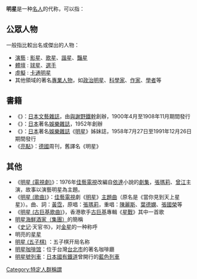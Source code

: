 '''明星'''是一种[[名人|名人]]的代称，可以指：

== 公眾人物 ==
一般指比較出名或傑出的人物：
* [[演藝|演藝]] : [[影星|影星]]、[[歌星|歌星]]、[[諧星|諧星]]、[[豔星|豔星]]
* [[體壇|體壇]] : [[球星|球星]]、[[選手|選手]]
* [[虛擬人物|虛擬]] : [[卡通明星|卡通明星]]
* 其他領域的著名[[專業人士|專業人物]]，如[[政治明星|政治明星]]、[[科學家|科學家]]、[[作家|作家]]、[[學者|學者]]等

== 書籍 ==
* 《{{link-ja|明星 (文藝雜誌)|明星 (文芸誌)}}》：[[日本|日本]][[文藝雜誌|文藝雜誌]]，由[[與謝野鐵幹|與謝野鐵幹]]創辦，1900年4月至1908年11月期間發行
* 《{{link-ja|明星 (雜誌)|Myojo}}》：[[日本|日本]]著名[[娛樂雜誌|娛樂雜誌]]，1952年創辦
* 《{{link-ja|明星周刊 (雜誌)|週刊明星}}》：[[日本|日本]]著名[[娛樂雜誌|娛樂雜誌]]《[[明星_(雜誌)|明星]]》姊妹誌，1958年7月27日至1991年12月26日期間發行
* 《[[亮點|亮點]]》：[[德國|德國]]周刊，舊譯名《明星》

== 其他 ==
* 《[[明星_(電視劇)|明星 (電視劇)]]》：1976年[[佳藝電視|佳藝電視]]改編自[[依達|依達]]小說的[[電視劇|劇集]]，[[張瑪莉|張瑪莉]]、[[曾江|曾江]]主演，故事以演藝明星為主題。
* 《[[明星_(歌曲)|明星 (歌曲)]]》：[[佳藝電視|佳藝電視]]劇《[[明星_(電視劇)|明星]]》[[主題曲|主題曲]]（原名是《當你見到天上星星》）。曲、詞：[[黃霑|黃霑]]，原唱：[[張瑪莉|張瑪莉]]，重唱：[[陳麗斯|陳麗斯]]、[[葉德嫻|葉德嫻]]、[[張國榮|張國榮]]等
* 《[[星战_(古巨基)|明星 (古巨基歌曲)]]》，香港歌手[[古巨基|古巨基]]專輯《[[星战_(古巨基)|星戰]]》其中一首歌
* [[明星海鮮酒家（集團）|明星海鮮酒家（集團）]]的簡稱
* 《[[史记|史记]]·天官书》，对[[金星|金星]]的一种称呼
* 明亮的[[天体|星星]]
* [[明星_(五子棋)|明星 (五子棋)]] ：五子棋开局名称
* [[明星咖啡馆|明星咖啡馆]]：位于台灣[[台北市|台北市]]的著名咖啡廳
* [[明星號列車|明星號列車]]：[[日本國有鐵道|日本國有鐵道]]曾開行的[[藍色列車|藍色列車]]
{{disambig|M|Cat=二字消歧義}}

[[Category:特定人群稱謂|Category:特定人群稱謂]]